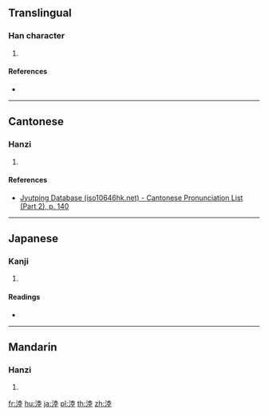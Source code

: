 {{character info/new}}
==Translingual==

===Han character===
{{Han char|rn=85|rad=水|as=08|sn=11|four=34114|canj=EGCG|ids=⿰氵坴}}

# {{defn|Han|sort=水08}}

====References====
* {{Han ref|kx=0629.260|dkj=17638|hdz=31640.050|uh=6DD5|ud=28117|bh=D5FB|bd=54779}}

----

==Cantonese==

===Hanzi===
{{yue-hanzi|jyut=[[luk6]]|y=luk6}}

# {{defn|lang=yue|sort=水08}}

====References====
*[http://www.iso10646hk.net/jp/document/download.jsp Jyutping Database (iso10646hk.net) - Cantonese Pronunciation List (Part 2), p. 140]

----

==Japanese==

===Kanji===
{{ja-kanji|grade=|rs=水08}}

# {{defn|lang=ja|sort=水08}}

====Readings====
* {{ja-readings|on=[[りく]] (riku), [[ろく]] (roku)|kun=}}

----

==Mandarin==

===Hanzi===
{{cmn-hanzi|pin=[[lù]] ([[lu4]])|wg=lu<sup>4</sup>}}

# {{defn|lang=cmn|sort=水08}}

[[fr:淕]]
[[hu:淕]]
[[ja:淕]]
[[pl:淕]]
[[th:淕]]
[[zh:淕]]